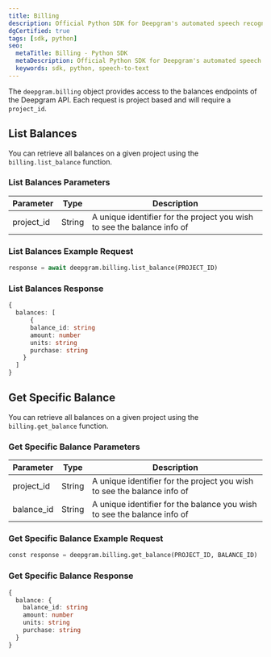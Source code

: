```yaml
---
title: Billing
description: Official Python SDK for Deepgram's automated speech recognition APIs.
dgCertified: true
tags: [sdk, python]
seo:
  metaTitle: Billing - Python SDK
  metaDescription: Official Python SDK for Deepgram's automated speech recognition APIs.
  keywords: sdk, python, speech-to-text
---
```


The `deepgram.billing` object provides access to the balances endpoints of the
Deepgram API. Each request is project based and will require a `project_id`.

## List Balances

You can retrieve all balances on a given project using the `billing.list_balance` function.

### List Balances Parameters

| Parameter  | Type   | Description                                                             |
| ---------- | ------ | ----------------------------------------------------------------------- |
| project_id | String | A unique identifier for the project you wish to see the balance info of |

### List Balances Example Request

```python
response = await deepgram.billing.list_balance(PROJECT_ID)
```

### List Balances Response

```ts
{
  balances: [
      {
      balance_id: string
      amount: number
      units: string
      purchase: string
    }
  ]
}
```

## Get Specific Balance

You can retrieve all balances on a given project using the `billing.get_balance` function.

### Get Specific Balance Parameters

| Parameter  | Type   | Description                                                             |
| ---------- | ------ | ----------------------------------------------------------------------- |
| project_id | String | A unique identifier for the project you wish to see the balance info of |
| balance_id | String | A unique identifier for the balance you wish to see the balance info of |

### Get Specific Balance Example Request

```python
const response = deepgram.billing.get_balance(PROJECT_ID, BALANCE_ID)
```

### Get Specific Balance Response

```ts
{
  balance: {
    balance_id: string
    amount: number
    units: string
    purchase: string
  }
}
```
